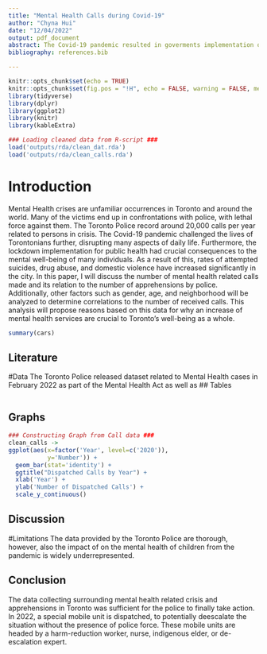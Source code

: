 ```yaml
---
title: "Mental Health Calls during Covid-19"
author: "Chyna Hui"
date: "12/04/2022"
output: pdf_document
abstract: The Covid-19 pandemic resulted in goverments implementation of several lockdown mandates in Toronto since 2020. Although the lockdowns have ended, the consequences of this time on mental health persists. This paper uses data from Open Data Toronto to determine relationships between increasing mental health calls to police and access to mental health services in the city.
bibliography: references.bib 

---
```


```r
knitr::opts_chunk$set(echo = TRUE)
knitr::opts_chunk$set(fig.pos = "!H", echo = FALSE, warning = FALSE, message = FALSE)
library(tidyverse)
library(dplyr)
library(ggplot2)
library(knitr)
library(kableExtra)
```
```r
### Loading cleaned data from R-script ###
load('outputs/rda/clean_dat.rda')
load('outputs/rda/clean_calls.rda')
```

# Introduction
Mental Health crises are unfamiliar occurrences in Toronto and around the world. Many of the victims end up in confrontations with police, with lethal force against them. The Toronto Police record around 20,000 calls per year related to persons in crisis. The Covid-19 pandemic challenged the lives of Torontonians further, disrupting many aspects of daily life. Furthermore, the lockdown implementation for public health had crucial consequences to the mental well-being of many individuals. As a result of this, rates of attempted suicides, drug abuse, and domestic violence have increased significantly in the city. In this paper, I will discuss the number of mental health related calls made and its relation to the number of apprehensions by police. Additionally, other factors such as gender, age, and neighborhood will be analyzed to determine correlations to the number of received calls. This analysis will propose reasons based on this data for why an increase of mental health services are crucial to Toronto's well-being as a whole. 


```r
summary(cars)
```
## Literature 


#Data
The Toronto Police released dataset related to Mental Health cases in February 2022 as part of the Mental Health Act as well as 
## Tables
```r

```
## Graphs 
```r
### Constructing Graph from Call data ###
clean_calls ->
ggplot(aes(x=factor('Year', level=c('2020')),
           y='Number')) +
  geom_bar(stat='identity') +
  ggtitle("Dispatched Calls by Year") +
  xlab('Year') +
  ylab('Number of Dispatched Calls') +
  scale_y_continuous()

```

## Discussion 

#Limitations
The data provided by the Toronto Police are thorough, however, also the impact of on the mental health of children from the pandemic is widely underrepresented. 

## Conclusion
The data collecting surrounding mental health related crisis and apprehensions in Toronto was sufficient for the police to finally take action. In 2022, a special mobile unit is dispatched, to potentially deescalate the situation without the presence of police force. These mobile units are headed by a harm-reduction worker, nurse, indigenous elder, or de-escalation expert. 

